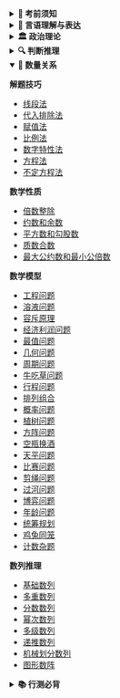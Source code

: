 <details>
<summary><strong>🎯 考前须知</strong></summary>

- [2026国考须知](/prepare/must)
- [国考和省考有什么区别](/prepare/exam-difference)
- [国考和省考一般复习多久可以上岸](/prepare/prepare-time)
- [报考什么单位是好单位](/prepare/good-unit)
- [哪种编制好](/prepare/which-better)
- [国考和省考试题分布](/prepare/questions)
- [专业选岗对照表](/prepare/job)
- [事业编和公务员考试区别](/prepare/job-difference)
- [考公还是考编？](/prepare/difference)
- [考研还是考公？](/prepare/difference2)
- [过来人的选岗避坑指南](/prepare/experience)
- [零基础零成本如何备战公考](/prepare/practice)
- [在职备考计划（朝九晚六版本）](/prepare/plan1)
- [在校大学生上岸指南](/prepare/plan4)
- [行测数量能放弃吗](/prepare/math-can-give-up)
- [大专和本科肄业可以报公务员和事业单位吗](/prepare/diploma)
- [两年基层工作经验怎么界定](/prepare/experience2)
- [亲属犯罪是否影响考公](/prepare/relative-crime)
- [在职学历可以考公吗](/prepare/education-in-work)
- [三方协议签了是否影响考公](/prepare/three-party-agreement)
- [如何界定应届生报考](/prepare/new-graduate)
- [研究生和本科生上岸的区别](/prepare/graduate-difference)
- [国考考情分析](/analysis)
- [大神经验](/experience)

</details>

<details>
<summary><strong>📝 言语理解与表达</strong></summary>

**片段阅读**
- [中心理解题-因果关系](/language/fragment-reading/center-understanding-cause)
- [中心理解题-必要条件](/language/fragment-reading/center-understanding-necessary-condition)
- [中心理解题-转折关系](/language/fragment-reading/center-understanding-turn)
- [中心理解题-并列关系](/language/fragment-reading/center-understanding-parallel)
- [中心理解题-结构主题](/language/fragment-reading/center-understanding-structure)
- [中心理解题-话题主题](/language/fragment-reading/center-understanding-topic)
- [标题填入题](/language/fragment-reading/title-insertion)
- [细节判断题](/language/fragment-reading/detail-judgment)
- [词句理解题](/language/fragment-reading/word-sentence-comprehension)

**逻辑填空**
- [语境分析-因果关系](/language/logical-completion/context-analysis-cause)
- [语境分析-转折关系](/language/logical-completion/context-analysis-contrast)
- [语境分析-转折关系](/language/logical-completion/context-analysis-turn)
- [语境分析-并列关系](/language/logical-completion/context-analysis-parallel)
- [语境分析-解释关系](/language/logical-completion/context-analysis-expansion)
- [词语辨析-对象搭配](/language/logical-completion/word-analysis-object)
- [词语辨析-含义侧重](/language/logical-completion/word-analysis-meaning)
- [词语辨析-感情色彩](/language/logical-completion/word-analysis-emotion)
- [词语辨析-程度轻重](/language/logical-completion/word-analysis-degree)

**语句表达**
- [语句排序题-排序技巧](/language/sentence-expression/sentence-order-order)
- [语句排序题-首句排序](/language/sentence-expression/sentence-order-first)
- [语句排序题-尾句排序](/language/sentence-expression/sentence-order-last)
- [语句排序题-语句绑定](/language/sentence-expression/sentence-order-bind)
- [语句填空题-首句填空](/language/sentence-expression/sentence-blank-beginning)
- [语句填空题-中间填空](/language/sentence-expression/sentence-blank-middle)
- [接语选择题](/language/sentence-expression/sentence-choice)

</details>

<details>
<summary><strong>🏛️ 政治理论</strong></summary>

**党的创新理论**
- [党的创新理论](/politics/innovation)

**马克思主义原理**
- [马克思主义-导论](/politics/marxist/1-marxist-intro)
- [马克思主义哲学-辩证唯物论1](/politics/marxist/2-marxist-philosophy-dialectical-materialism-1)
- [马克思主义哲学-辩证唯物论2](/politics/marxist/2-marxist-philosophy-dialectical-materialism-2)
- [马克思主义哲学-唯物辩证法1](/politics/marxist/3-marxist-philosophy-materialist-dialectics-1)
- [马克思主义哲学-唯物辩证法2](/politics/marxist/3-marxist-philosophy-materialist-dialectics-2)
- [马克思主义哲学-认识论1](/politics/marxist/4-marxist-philosophy-epistemology-1)
- [马克思主义哲学-认识论2](/politics/marxist/4-marxist-philosophy-epistemology-2)
- [马克思主义哲学-认识论3](/politics/marxist/4-marxist-philosophy-epistemology-3)
- [马克思主义哲学-唯物史观1](/politics/marxist/5-marxist-philosophy-historical-materialism-1)
- [马克思主义哲学-唯物史观2](/politics/marxist/5-marxist-philosophy-historical-materialism-2)
- [马克思主义哲学-唯物史观3](/politics/marxist/5-marxist-philosophy-historical-materialism-3)
- [马克思主义政治经济学-资本主义本质及规律1](/politics/marxist/6-marxist-political-economy-capitalism-nature-laws-1)
- [马克思主义政治经济学-资本主义本质及规律2](/politics/marxist/6-marxist-political-economy-capitalism-nature-laws-2)
- [马克思主义政治经济学-资本主义本质及规律3](/politics/marxist/6-marxist-political-economy-capitalism-nature-laws-3)
- [马克思主义政治经济学-资本主义本质及规律4](/politics/marxist/6-marxist-political-economy-capitalism-nature-laws-4)
- [马克思主义政治经济学-资本主义发展及趋势1](/politics/marxist/7-marxist-political-economy-capitalism-development-trends-1)
- [马克思主义政治经济学-资本主义发展及趋势2](/politics/marxist/7-marxist-political-economy-capitalism-development-trends-2)
- [科学社会主义-社会主义发展及规律1](/politics/marxist/8-scientific-socialism-development-laws-1)
- [科学社会主义-社会主义发展及规律2](/politics/marxist/8-scientific-socialism-development-laws-2)
- [科学社会主义-共产主义的崇高理想](/politics/marxist/9-scientific-socialism-communism-lofty-ideals)
- [马克思主义中国化](/politics/marxist/10-sinicization-of-marxism)

**习近平新时代中国特色社会主义思想概论**
- [导论](/politics/new-thought/1-introduction)
- [新时代坚持和发展中国特色社会主义](/politics/new-thought/2-new-era-socialism-with-chinese-characteristics)
- [以中国式现代化全面推进中华民族伟大复兴](/politics/new-thought/3-chinese-modernization-great-rejuvenation)
- [坚持党的全面领导](/politics/new-thought/4-party-comprehensive-leadership)
- [全面深化改革开放](/politics/new-thought/5-comprehensive-deepening-reform-opening)
- [推动高质量发展](/politics/new-thought/6-promoting-high-quality-development)
- [社会主义现代化建设的教育、科技、人才战略](/politics/new-thought/7-education-technology-talent-strategy)
- [全面依法治国](/politics/new-thought/8-comprehensive-rule-of-law)
- [建设社会主义文化强国](/politics/new-thought/9-building-socialist-cultural-power)
- [以保障和改善民生为重点加强社会建设](/politics/new-thought/10-social-construction-livelihood-improvement)
- [建设社会主义生态文明](/politics/new-thought/11-building-socialist-ecological-civilization)
- [建设巩固国防和强大人民军队](/politics/new-thought/12-building-strong-national-defense)
- [坚持一国两制和推进祖国完全统一](/politics/new-thought/13-one-country-two-systems-reunification)
- [中国特色大国外交和推动构建人类命运共同体](/politics/new-thought/14-major-country-diplomacy-community-shared-future)
- [全面从严治党](/politics/new-thought/15-comprehensive-strict-party-governance)

**百年党史**
- [中共党史大事件1](/politics/party-history/party-history-event-1)
- [中共党史大事件2](/politics/party-history/party-history-event-2)
- [中共党史大事件3](/politics/party-history/party-history-event-3)
- [中共党史大事件4](/politics/party-history/party-history-event-4)
- [中共党史大事件5](/politics/party-history/party-history-event-5)
- [中共党史大事件6](/politics/party-history/party-history-event-6)
- [中共党史大事件7](/politics/party-history/party-history-event-7)
- [党史中的伟大精神1](/politics/party-history/great-spirit-1)
- [党史中的伟大精神2](/politics/party-history/great-spirit-2)

</details>


<details>
<summary><strong>🔍 判断推理</strong></summary>

- [判断推理基础知识](/judgment/basic)

**类比推理**
- [概述](/judgment/analogical/outline)
- [语义关系](/judgment/analogical/semantic)
- [逻辑关系](/judgment/analogical/logical-relation)
- [语法关系](/judgment/analogical/syntax)
- [交叉关系](/judgment/analogical/cross)
- [功能关系](/judgment/analogical/function)
- [包含关系](/judgment/analogical/include)
- [并列关系](/judgment/analogical/parallel)
- [同一关系](/judgment/analogical/same)
- [比喻关系](/judgment/analogical/metaphor)
- [词语拆分](/judgment/analogical/split)

**定义判断**
- [概述](/judgment/definition/outline)
- [多定义判断](/judgment/definition/multiple)
- [定义判断对象](/judgment/definition/objects)
- [句子分析法](/judgment/definition/sentence-analysis)
- [关键词拆分](/judgment/definition/split-words)

**逻辑推理**
- [加强题型](/judgment/logic/strengthen)
- [削弱题型](/judgment/logic/weaken)
- [推理题型](/judgment/logic/reason)
- [真假推理](/judgment/logic/truth)

**逻辑判断**
- [假设题型](/judgment/combination/assume)
- [结论题型](/judgment/combination/conclusion)
- [排除法](/judgment/combination/exclude)
- [最大信息法](/judgment/combination/max-info)

**逻辑翻译**
- [且关系](/judgment/translation/and)
- [逆向推理](/judgment/translation/backward)
- [正向推理](/judgment/translation/forward)
- [逆否命题](/judgment/translation/inverse)
- [德摩根定律](/judgment/translation/demorgan)

**图形推理**
- [图形推理通用技巧](/judgment/graph/common)
- [线条专题](/judgment/graph/line)
- [点面专题](/judgment/graph/dot)
- [元素专题](/judgment/graph/element)
- [黑白块专题](/judgment/graph/black)

</details>


<details open>
<summary><strong>🧮 数量关系</strong></summary>

**解题技巧**
- [线段法](/math/skill/line)
- [代入排除法](/math/skill/substitution)
- [赋值法](/math/skill/assign)
- [比例法](/math/skill/proportional)
- [数字特性法](/math/skill/number)
- [方程法](/math/skill/equation)
- [不定方程法](/math/skill/indefinite)

**数学性质**
- [倍数整除](/math/property/divisible)
- [约数和余数](/math/property/factor-remainder)
- [平方数和勾股数](/math/property/square-pythagorean)
- [质数合数](/math/property/prime-composite)
- [最大公约数和最小公倍数](/math/property/gcd-lcm)

**数学模型**
- [工程问题](/math/model/engineering)
- [溶液问题](/math/model/solution)
- [容斥原理](/math/model/exclusion)
- [经济利润问题](/math/model/profit)
- [最值问题](/math/model/maximum)
- [几何问题](/math/model/geometry)
- [周期问题](/math/model/cycle)
- [牛吃草问题](/math/model/cow)
- [行程问题](/math/model/trip)
- [排列组合](/math/model/permutation)
- [概率问题](/math/model/probability)
- [植树问题](/math/model/tree)
- [方阵问题](/math/model/matrix)
- [空瓶换酒](/math/model/bottle)
- [天平问题](/math/model/balance)
- [比赛问题](/math/model/battle)
- [剪绳问题](/math/model/scissors)
- [过河问题](/math/model/boat)
- [博弈问题](/math/model/game)
- [年龄问题](/math/model/time)
- [统筹规划](/math/model/scheduling)
- [鸡兔同笼](/math/model/chicken)
- [计数杂题](/math/model/count)

**数列推理**
- [基础数列](/math/number/basic)
- [多重数列](/math/number/multiple)
- [分数数列](/math/number/fraction)
- [幂次数列](/math/number/power)
- [多级数列](/math/number/multiple-level)
- [递推数列](/math/number/recursive)
- [机械划分数列](/math/number/mechanical)
- [图形数阵](/math/number/matrix)

</details>


<details>
<summary><strong>📚 行测必背</strong></summary>

- [常考成语手册](/memory/literally)
- [常考名词俗语](/memory/idiom)
- [常考近义词语辨析300组1](/memory/word-analysis-1)
- [常考近义词语辨析300组2](/memory/word-analysis-2)
- [常考近义词语辨析300组3](/memory/word-analysis-3)
- [常考近义词语辨析300组4](/memory/word-analysis-4)
- [常考近义词语辨析300组5](/memory/word-analysis-5)

</details>


